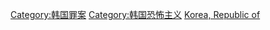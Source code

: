[[Category:韩国罪案|Category:韩国罪案]]
[[Category:韩国恐怖主义|Category:韩国恐怖主义]]
[[Category:各国恐怖活动|Korea, Republic of]]
